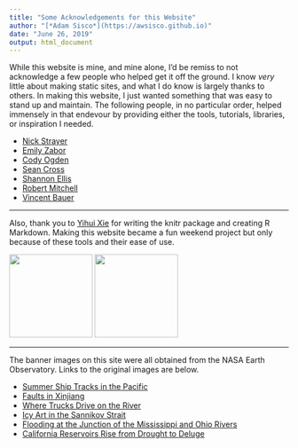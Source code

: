 ```yaml
---
title: "Some Acknowledgements for this Website"
author: "[*Adam Sisco*](https://awsisco.github.io)"
date: "June 26, 2019"
output: html_document
---
```


While this website is mine, and mine alone, I'd be remiss to not acknowledge a few people who helped get it off the ground. I know *very* little about making static sites, and what I do know is largely thanks to others. In making this website, I just wanted something that was easy to stand up and maintain. The following people, in no particular order, helped immensely in that endevour by providing either the tools, tutorials, libraries, or inspiration I needed.

* [Nick Strayer](http://nickstrayer.me/){target="blank"}
* [Emily Zabor](http://www.emilyzabor.com/){target="blank"}
* [Cody Ogden](https://codyogden.com/){target="blank"}
* [Sean Cross](https://seankross.com/){target="blank"}
* [Shannon Ellis](http://www.shanellis.com/){target="blank"}
* [Robert Mitchell](http://robertmitchellv.com/){target="blank"}
* [Vincent Bauer](https://stanford.edu/~vbauer/){target="blank"}

---

Also, thank you to [Yihui Xie](https://yihui.name/){target="blank"} for writing the knitr package and creating R Markdown. Making this website became a fun weekend project but only because of these tools and their ease of use.

![](images/hex_stickers/knitr.svg){width=150px} ![](images/hex_stickers/rmarkdown.svg){ width=150px }

---

The banner images on this site were all obtained from the NASA Earth Observatory. Links to the original images are below.

* [Summer Ship Tracks in the Pacific](https://earthobservatory.nasa.gov/images/92686/summer-ship-tracks-in-the-pacific){target="blank"}
* [Faults in Xinjiang](https://earthobservatory.nasa.gov/images/82853/faults-in-xinjiang){target="blank"}
* [Where Trucks Drive on the River](https://earthobservatory.nasa.gov/images/89870/where-trucks-drive-on-the-river){target="blank"}
* [Icy Art in the Sannikov Strait](https://earthobservatory.nasa.gov/images/144284/icy-art-in-the-sannikov-strait){target="blank"}
* [Flooding at the Junction of the Mississippi and Ohio Rivers](https://earthobservatory.nasa.gov/images/50475/flooding-at-the-junction-of-the-mississippi-and-ohio-rivers){target="blank"}
* [California Reservoirs Rise from Drought to Deluge](https://earthobservatory.nasa.gov/images/90062/california-reservoirs-rise-from-drought-to-deluge){target="blank"}


